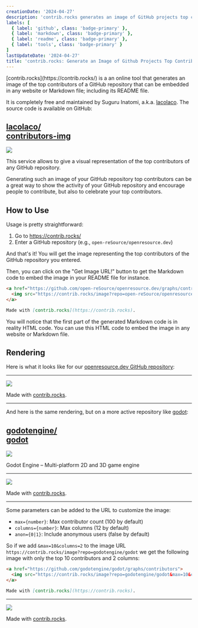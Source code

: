 ```yaml
---
creationDate: '2024-04-27'
description: 'contrib.rocks generates an image of GitHub projects top contributors.'
labels: [
  { label: 'github', class: 'badge-primary' },
  { label: 'markdown', class: 'badge-primary' },
  { label: 'readme', class: 'badge-primary' },
  { label: 'tools', class: 'badge-primary' }
]
lastUpdateDate: '2024-04-27'
title: 'contrib.rocks: Generate an Image of Github Projects Top Contributors'
---
```


<p class="lead">[contrib.rocks](https://contrib.rocks/) is a an online tool that generates an image of the top contributors of a GitHub repository that can be embedded in any website or Markdown file; including its README file.</p>

It is completely free and maintained by Suguru Inatomi, a.k.a. [lacolaco](https://github.com/lacolaco). The source code is available on GitHub:

<div class="card w-full bg-base-100 xs:shadow-xl mb-12 xs:mb-0 not-prose">
  <div class="card-body p-0 xs:p-8 list-none">
    <div class="flex justify-between">
      <h2 class="card-title text-xl xs:text-4xl text-base-content">
        <a href="https://github.com/lacolaco/contributors-img" class="stretched-link hover:underline font-normal break-all">
          <span class="max-w-[50px]">lacolaco/</span><br/>
          <strong class="font-bold max-w-[50px]">contributors-img</strong>
        </a>
      </h2>
      <img src="https://avatars.githubusercontent.com/u/1529180?v=4" aria-hidden="true" class="w-[50px] h-[50px] xs:w-[100px] xs:h-[100px] rounded-xl" />
    </div>
  </div>
</div>

This service allows to give a visual representation of the top contributors of any GitHub repository.

Generating such an image of your GitHub repository top contributors can be a great way to show the activity of your GitHub repository and encourage people to contribute, but also to celebrate your top contributors.

## How to Use

Usage is pretty straightforward:

1. Go to https://contrib.rocks/
2. Enter a GitHub repository (e.g., `open-reSource/openresource.dev`)

And that's it! You will get the image representing the top contributors of the GitHub repository you entered.

Then, you can click on the "Get Image URL!" button to get the Markdown code to embed the image in your README file for instance.

```md
<a href="https://github.com/open-reSource/openresource.dev/graphs/contributors">
  <img src="https://contrib.rocks/image?repo=open-reSource/openresource.dev" />
</a>

Made with [contrib.rocks](https://contrib.rocks).
```

You will notice that the first part of the generated Markdown code is in reality HTML code. You can use this HTML code to embed the image in any website or Markdown file.

## Rendering

Here is what it looks like for our [openresource.dev GitHub repository](https://github.com/Open-reSource/openresource.dev):

---

<a href="https://github.com/open-reSource/openresource.dev/graphs/contributors">
  <img src="https://contrib.rocks/image?repo=open-reSource/openresource.dev" />
</a>

Made with [contrib.rocks](https://contrib.rocks).

---

And here is the same rendering, but on a more active repository like [godot](https://github.com/godotengine/godot):

<div class="card w-full bg-base-100 xs:shadow-xl mb-12 xs:mb-0 not-prose">
  <div class="card-body p-0 xs:p-8 list-none">
    <div class="flex justify-between">
      <h2 class="card-title text-xl xs:text-4xl text-base-content">
        <a href="https://github.com/godotengine/godot" class="stretched-link hover:underline font-normal break-all">
          <span class="max-w-[50px]">godotengine/</span><br/>
          <strong class="font-bold max-w-[50px]">godot</strong>
        </a>
      </h2>
      <img src="https://avatars.githubusercontent.com/u/6318500?v=4" aria-hidden="true" class="w-[50px] h-[50px] xs:w-[100px] xs:h-[100px] rounded-xl" />
    </div>
    <p>Godot Engine – Multi-platform 2D and 3D game engine</p>
  </div>
</div>

---

<a href="https://github.com/godotengine/godot/graphs/contributors">
  <img src="https://contrib.rocks/image?repo=godotengine/godot" />
</a>

Made with [contrib.rocks](https://contrib.rocks).

---

Some parameters can be added to the URL to customize the image:
* `max={number}`: Max contributor count (100 by default)
* `columns={number}`: Max columns (12 by default)
* `anon={0|1}`: Include anonymous users (false by default)

So if we add `&max=10&columns=2` to the image URL `https://contrib.rocks/image?repo=godotengine/godot` we get the following image with only the top 10 contributors and 2 columns:

```md
<a href="https://github.com/godotengine/godot/graphs/contributors">
  <img src="https://contrib.rocks/image?repo=godotengine/godot&max=10&columns=2" />
</a>

Made with [contrib.rocks](https://contrib.rocks).
```

---

<a href="https://github.com/godotengine/godot/graphs/contributors">
  <img src="https://contrib.rocks/image?repo=godotengine/godot&max=10&columns=2" />
</a>

Made with [contrib.rocks](https://contrib.rocks).
